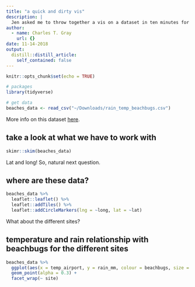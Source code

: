 ```yaml
---
title: "a quick and dirty vis"
description: |
  Jen asked me to throw together a vis on a dataset in ten minutes for an R-Ladies Sydney thing. 
author:
  - name: Charles T. Gray
    url: {}
date: 11-14-2018
output:
  distill::distill_article:
    self_contained: false
---
```


```r
knitr::opts_chunk$set(echo = TRUE)
```

```r
# packages
library(tidyverse)
```



```r
# get data 
beaches_data <- read_csv("~/Downloads/rain_temp_beachbugs.csv")

```

More info on this dataset [here](https://rladiessydney.org/post/2018/11/05/basicbasics-3/).

## take a look at what we have to work with

```r
skimr::skim(beaches_data)
```

Lat and long! So, natural next question.

## where are these data?

```r
beaches_data %>% 
  leaflet::leaflet() %>% 
  leaflet::addTiles() %>% 
  leaflet::addCircleMarkers(lng = ~long, lat = ~lat)


```

What about the different sites?

## temperature and rain relationship with beachbugs for the different sites

```r
beaches_data %>% 
  ggplot(aes(x = temp_airport, y = rain_mm, colour = beachbugs, size = beachbugs)) +
  geom_point(alpha = 0.3) +
  facet_wrap(~ site)
```

